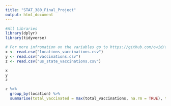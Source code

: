 ```yaml
---
title: "STAT_380_Final_Project"
output: html_document
---
```


```r
#All Libraries
library(dplyr)
library(tidyverse)
```


```r
# For more infromation on the variables go to https://github.com/owid/covid-19-data/tree/master/public/data/vaccinations 
x <- read.csv("locations_vaccinations.csv")
y <- read.csv("vaccinations.csv")
z <- read.csv("us_state_vaccinations.csv")

x
y
z
```
```r
z %>%
  group_by(location) %>%
  summarise(total_vaccinated = max(total_vaccinations, na.rm = TRUE), total_distributed = max(total_distributed, na.rm = TRUE))
```

